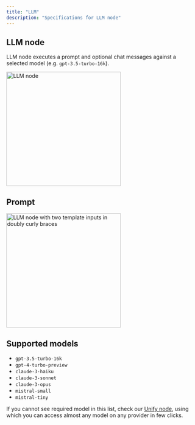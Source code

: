 ```yaml
---
title: "LLM"
description: "Specifications for LLM node"
---
```



## LLM node

LLM node executes a prompt and optional chat messages against a selected model (e.g. `gpt-3.5-turbo-16k`).

<LLMNodeDescriptionSnippet node_type="LLM" />

<Frame caption="LLM node with Chat messages">
<img height="300" src="/images/pipeline-builder/llm-with-chat-messages.png" alt="LLM node"/>
</Frame>

## Prompt

<LLMNodePromptTemplatingSnippet />

<Frame>
  <img
    height="300"
    src="/images/pipeline-builder/llm-write-poem.png" alt="LLM node with two template inputs in doubly curly braces"/>
</Frame>

## Supported models

- `gpt-3.5-turbo-16k`
- `gpt-4-turbo-preview`
- `claude-3-haiku`
- `claude-3-sonnet`
- `claude-3-opus`
- `mistral-small`
- `mistral-tiny`

<Tip>If you cannot see required model in this list, check our [Unify node](/nodes/unify), using which you can access almost any model on any provider in few clicks.</Tip>

